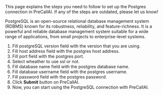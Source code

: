 
<Info>
    This page explains the steps you need to follow to set up the Postgres
    connection in PreCallAI. If any of the steps are outdated, please let us know!
</Info>

PostgreSQL is an open-source relational database management system (RDBMS) known for its robustness, reliability, and feature-richness.
It is a powerful and reliable database management system suitable for a wide range of applications, from small projects to enterprise-level systems.

1. Fill postgreSQL version field with the version that you are using.
2. Fill host address field with the postgres host address.
3. Fill port field with the postgres port.
4. Select wheather to use ssl or not.
5. Fill database name field with the postgres database name.
6. Fill database username field with the postgres username.
7. Fill password field with the postgres password.
8. Click **Submit** button on PreCallAI.
9. Now, you can start using the PostgreSQL connection with PreCallAI.